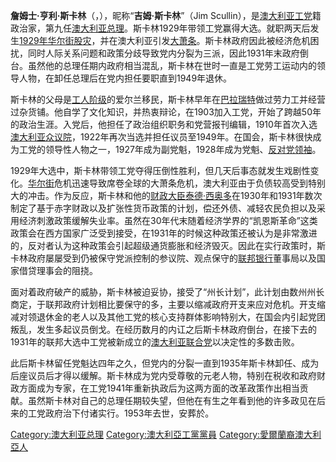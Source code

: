 {{unreferenced|time=2015-11-02T14:45:35+00:00}}
{{noteTA
|G1=PoliticiansUK
|G2=People
|G3=Country
}}
{{Infobox prime minister
|honorific-prefix = [[非常尊敬的|非常尊敬的]]
|name             = 詹姆斯·斯卡林<br />James Scullin
|image            = Portrait of James H. Scullin (cropped).jpg
|order            = 第9任[[澳洲總理|澳洲總理]]
|term_start       = 1929年10月22日
|term_end         = 1932年1月6日
|monarch          = [[喬治五世|喬治五世]]
|predecessor      = [[斯坦利·布魯斯|斯坦利·布魯斯]]
|successor        = [[約瑟夫·萊昂斯|約瑟夫·萊昂斯]]
|office2          = [[澳洲工黨|澳洲工黨]]黨魁
|term_start2      = 1928年3月29日
|term_end2        = 1935年10月1日
}}
'''詹姆士·亨利·斯卡林'''（{{lang-en|James Henry Scullin}}，{{bd|1876年|9月18日|1953年|1月28日}}），昵称“'''吉姆·斯卡林'''”（Jim Scullin），是[[澳大利亚|澳大利亚]][[澳大利亚工党|工党]]籍政治家，第九任[[澳大利亚总理|澳大利亚总理]]。斯卡林1929年带领工党赢得大选。就职两天后发生[[1929年华尔街股灾|1929年华尔街股灾]]，并在澳大利亚引发[[大萧条|大萧条]]。斯卡林政府因此被经济危机困扰，同时人际关系问题和政策分歧导致党内分裂为三派，因此1931年末政府倒台。虽然他的总理任期内政府相当混乱，斯卡林在世时一直是工党劳工运动内的领导人物，在卸任总理后在党内担任要职直到1949年退休。

斯卡林的父母是[[工人阶级|工人阶级]]的爱尔兰移民，斯卡林早年在[[巴拉瑞特|巴拉瑞特]]做过劳力工并经营过杂货铺。他自学了文化知识，并热衷辩论，在1903加入工党，开始了跨越50年的政治生涯。入党后，他担任了政治组织职务和党营报刊编辑，1910年首次入选[[澳大利亚众议院|澳大利亚众议院]]，1922年再次当选并担任议员至1949年。在国会，斯卡林很快成为工党的领导性人物之一，1927年成为副党魁，1928年成为党魁、[[澳大利亚反对党领袖|反对党领袖]]。

1929年大选中，斯卡林带领工党夺得压倒性胜利，但几天后事态就发生戏剧性变化。[[华尔街|华尔街]]危机迅速导致席卷全球的大萧条危机，澳大利亚由于负债较高受到特别大的冲击。作为反应，斯卡林和他的[[澳洲財政部長|财政大臣]][[泰德·西奥多|泰德·西奥多]]在1930年和1931年数次制定了基于赤字财政以及扩张性货币政策的计划，偿还外债、减轻农民负担以及采用经济刺激政策缓解失业率。虽然在30年代末随着经济学界的“凯恩斯革命”这类政策会在西方国家广泛受到接受，在1931年的时候这种政策还被认为是非常激进的，反对者认为这种政策会引起超级通货膨胀和经济毁灭。因此在实行政策时，斯卡林政府屡屡受到仍被保守党派控制的参议院、观点保守的[[澳大利亚联邦银行|联邦银行]]董事局以及国家借贷理事会的阻挠。

面对着政府破产的威胁，斯卡林被迫妥协，接受了“州长计划”，此计划由数州州长商定，于联邦政府计划相比要保守的多，主要以缩减政府开支来应对危机。开支缩减对领退休金的老人以及其他工党的核心支持群体影响特别大，在国会内引起党团叛乱，发生多起议员倒戈。在经历数月的内讧之后斯卡林政府倒台，在接下去的1931年的联邦大选中工党被新成立的[[聯合澳洲黨_(1931年)|澳大利亚联合党]]以决定性的多数击败。

此后斯卡林留任党魁达四年之久，但党内的分裂一直到1935年斯卡林卸任、成为后座议员后才得以缓解。斯卡林成为党内受尊敬的元老人物，特别在税收和政府财政方面成为专家，在工党1941年重新执政后为这两方面的改革政策作出相当贡献。虽然斯卡林对自己的总理任期较失望，但他在有生之年看到他的许多政见在后来的工党政府治下付诸实行。1953年去世，安葬於{{link-en|墨爾本公墓|Melbourne General Cemetery}}。

{{s-start}}
{{s-off}}
{{s-bef|before=[[斯坦利·布鲁斯|斯坦利·布鲁斯]]}}
{{s-ttl|title=[[澳大利亞總理|澳大利亞總理]]|years=1929 – 1932}}
{{s-aft|after=[[约瑟夫·莱昂斯|约瑟夫·莱昂斯]]}}
{{s-ppo}}
{{s-bef|before=[[马修·查尔顿|马修·查尔顿]]}}
{{s-ttl|title=[[澳大利亞工黨|澳大利亞工黨領袖]]|years=1928 – 1935}}
{{s-aft|after=[[約翰·柯廷|約翰·柯廷]]}}
{{end}}

{{澳大利亚总理}}

{{DEFAULTSORT: Scullin, James}}
[[Category:澳大利亚总理|Category:澳大利亚总理]]
[[Category:澳大利亞工黨黨員|Category:澳大利亞工黨黨員]]
[[Category:愛爾蘭裔澳大利亞人|Category:愛爾蘭裔澳大利亞人]]